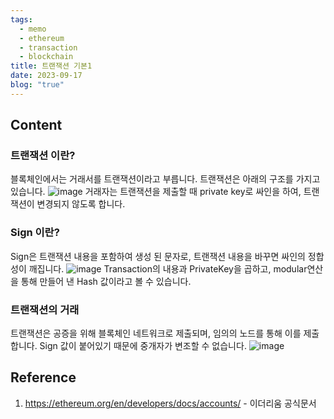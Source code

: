 ```yaml
---
tags:
  - memo
  - ethereum
  - transaction
  - blockchain
title: 트랜잭션 기본1
date: 2023-09-17
blog: "true"
---
```

## Content
### 트랜잭션 이란?
블록체인에서는 거래서를 트랜잭션이라고 부릅니다.
트랜잭션은 아래의 구조를 가지고 있습니다.
![image](http://www.plantuml.com/plantuml/svg/ZP2x2i9044NxVCMKfWceNIf_PKbYbGV4rJe45P48AW63ZmMn445XrI0f_ABCv1zSi96GmlRCpBd3xGqu2_dGSpKiKZmUJAZc1OezYHjDidOZxJJIhc4OsYymeHy67k0pnpZ7UGeKNr4aGEUeb2kWqvkcIUt23tpBWV8kKMI0ZrcL5QtV3I1nLHhQNW3bHPdqce07Qh3xCst4tA5Aa-iQjnbdGA-qb17WGj8XhyQoDV1KKs05FW-PnMcpXEydkjPpV5jL-040)
거래자는 트랜잭션을 제출할 때 private key로 싸인을 하여, 트랜잭션이 변경되지 않도록 합니다.
### Sign 이란?
Sign은 트랜잭션 내용을 포함하여 생성 된 문자로, 트랜잭션 내용을 바꾸면 싸인의 정합성이 깨집니다.
![image](http://www.plantuml.com/plantuml/svg/PP312iCW38RlFaNmtgAMZL7Ow7sNmVO2QTKXj0fgI_Vsi-wmpbr2oCUN_AGB4NsSfv4yFDg0GpJEja2rTrCBRDN8HLtNb1RSEZieE0ClGNHfojP-41-nm0kES_OKFvLCOiGiCqfktYmOrLMz4WXkKY0EH-XD391NKBANeQekS3TFk_E-Cx9L9N-FiPKBmRbeKawkPS0WKQU-uKBdt9jKNVvKqYahqx_U)
Transaction의 내용과 PrivateKey을 곱하고, modular연산을 통해 만들어 낸 Hash 값이라고 볼 수 있습니다.
### 트랜잭션의 거래
트랜잭션은 공증을 위해 블록체인 네트워크로 제출되며, 임의의 노드를 통해 이를 제출합니다.
Sign 값이 붙어있기 때문에 중개자가 변조할 수 없습니다.
![image](http://www.plantuml.com/plantuml/svg/SoWkIImgAStDuNgrSSFhUJFUp9kWQmTdMYcyxThnUjwSD_FMlccTeV2cUUwRbequL1OKPPObbgGgPATMlbuu1rLZSMPw7hAsrwqxNa-UWsxwWZbljitXWiW1rNGlURrq1uJtUl8I3CKjRtjwk1nIyrA0ZWS0)

## Reference
1. https://ethereum.org/en/developers/docs/accounts/ - 이더리움 공식문서
